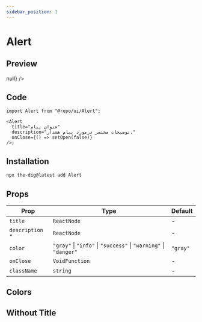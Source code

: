 ```yaml
---
sidebar_position: 1
---
```


# Alert

## Preview


<Container>
  <Alert
    title="عنوان پیام"
    description="توضیحات مختصر درمورد پیام هشدار."
    className="w-full"
    onClose={() => null}
  />
</Container>

## Code

```tsx
import Alert from "@repo/ui/Alert";

<Alert
  title="عنوان پیام"
  description="توضیحات مختصر درمورد پیام هشدار."
  onClose={() => setOpen(false)}
/>;
```

## Installation

```bash
npx the-dig@latest add Alert
```

## Props

| Prop                                                               | Type                                                             | Default  |
| ------------------------------------------------------------------ | ---------------------------------------------------------------- | -------- |
| `title`                                                            | `ReactNode`                                                      | -        |
| `description` <sup className="text-red-600 text-caption2">\*</sup> | `ReactNode`                                                      | -        |
| `color`                                                            | `"gray"` \| `"info"` \| `"success"` \| `"warning"` \| `"danger"` | `"gray"` |
| `onClose`                                                          | `VoidFunction`                                                   | -        |
| `className`                                                        | `string`                                                         | -        |

## Colors

<Container>
  <Alert
    color="gray"
    title="عنوان پیام"
    description="توضیحات مختصر درمورد پیام هشدار."
    className="w-full"
  />
  <Alert
    color="info"
    title="عنوان پیام"
    description="توضیحات مختصر درمورد پیام هشدار."
    className="w-full"
  />
  <Alert
    color="success"
    title="عنوان پیام"
    description="توضیحات مختصر درمورد پیام هشدار."
    className="w-full"
  />
  <Alert
    color="warning"
    title="عنوان پیام"
    description="توضیحات مختصر درمورد پیام هشدار."
    className="w-full"
  />
  <Alert
    color="danger"
    title="عنوان پیام"
    description="توضیحات مختصر درمورد پیام هشدار."
    className="w-full"
  />
</Container>

## Without Title

<Container>
  <Alert
    color="gray"
    description="توضیحات مختصر درمورد پیام هشدار."
    className="w-full"
  />
  <Alert
    color="info"
    description="توضیحات مختصر درمورد پیام هشدار."
    className="w-full"
  />
  <Alert
    color="success"
    description="توضیحات مختصر درمورد پیام هشدار."
    className="w-full"
  />
  <Alert
    color="warning"
    description="توضیحات مختصر درمورد پیام هشدار."
    className="w-full"
  />
  <Alert
    color="danger"
    description="توضیحات مختصر درمورد پیام هشدار."
    className="w-full"
  />
</Container>
